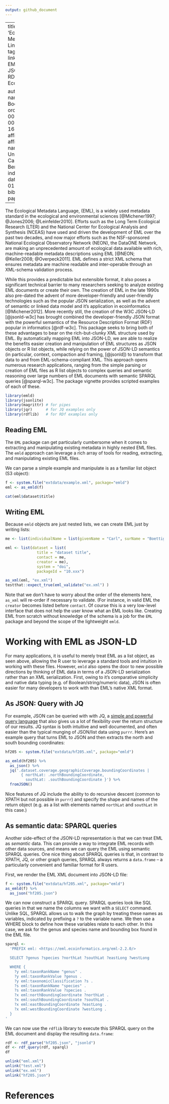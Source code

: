 ```yaml
---
output: github_document
---
```




---
title: 'Ecological Metadata as Linked Data'
tags:
 - linked data
 - EML
 - JSON-LD
 - RDF
 - Ecology
 
authors:
 - name: Carl Boettiger
   orcid: 0000-0002-1642-628X
   affiliation: 1
affiliations:
 - name: University of California, Berkeley
   index: 1
date: 2019-01-25
bibliography: paper.bib
---


The Ecological Metadata Language, (EML), is a widely used metadata standard in the ecological and environmental sciences [@Michener1997; @Jones2006; @Leinfelder2010]. Efforts such as the Long Term Ecological Research (LTER) and the National Center for Ecological Analysis and Synthesis (NCEAS) have used and driven the development of EML over the past two decades, and now major efforts such as the NSF-sponsored National Ecological Observatory Network (NEON), the DataONE Network, are making an unprecedented amount of ecological data available with rich, machine-readable metadata descriptions using EML  [@NEON; @Keller2008; @Overpeck2011]. EML defines a strict XML schema that ensures metadata are machine readable and inter-operable through an XML-schema validation process.  

While this provides a predictable but extensible format, it also poses a significant technical barrier to many researchers seeking to analyze existing EML documents or create their own. The creation of EML in the late 1990s also pre-dated the advent of more developer-friendly and user-friendly technologies such as the popular JSON serialization, as well as the advent of semantic or linked data model and it's application in ecoinformatics [@Michener2012].  More recently still, the creation of the W3C JSON-LD [@jsonld-w3c] has brought combined the developer-friendly JSON format with the powerful semantics of the Resource Description Format (RDF) popular in informatics [@rdf-w3c].  This package seeks to bring both of these advantages to bear on the rich-but-clunky XML structure used by EML.  By automatically mapping EML into JSON-LD, we are able to realize the benefits easier creation and manipulation of EML structures as JSON objects or R list objects, while relying on the power of JSON-LD semantics (in particular, context, compaction and framing, [@jsonld]) to transform that data to and from EML-schema-compliant XML.  This approach opens numerous research applications, ranging from the simple parsing or creation of EML files as R list objects to complex queries and semantic reasoning over large numbers of EML documents with semantic SPARQL queries [@sparql-w3c].  The package vignette provides scripted examples of each of these. 



```r
library(emld)
library(jsonlite)
library(magrittr) # for pipes
library(jqr)      # for JQ examples only
library(rdflib)   # for RDf examples only

```


## Reading EML

The `EML` package can get particularly cumbersome when it comes to extracting and manipulating existing metadata in highly nested EML files.  The `emld` approach can leverage a rich array of tools for reading, extracting, and manipulating existing EML files. 

We can parse a simple example and manipulate is as a familiar list object (S3 object):

```r
f <- system.file("extdata/example.xml", package="emld")
eml <- as_emld(f)

cat(eml$dataset$title)
```


## Writing EML

Because `emld` objects are just nested lists, we can create EML just by writing lists: 

```r

me <- list(individualName = list(givenName = "Carl", surName = "Boettiger"))

eml <- list(dataset = list(
              title = "dataset title",
              contact = me,
              creator = me),
              system = "doi",
              packageId = "10.xxx")

as_xml(eml, "ex.xml")
testthat::expect_true(eml_validate("ex.xml") )
```

Note that we don't have to worry about the order of the elements here, `as_xml` will re-order if necessary to validate. (For instance, in valid EML the `creator` becomes listed before `contact`. Of course this is a very low-level interface that does not help the user know what an EML looks like. Creating EML from scratch without knowledge of the schema is a job for the `EML` package and beyond the scope of the lightweight `emld`.  


# Working with EML as JSON-LD 

For many applications, it is useful to merely treat EML as a list object, as seen above, allowing the R user to leverage a standard tools and intuition in working with these files.  However, `emld` also opens the door to new possible directions by thinking of EML data in terms of a JSON-LD serialization rather than an XML serialization.  First, owing to it's comparative simplicity and native data typing (e.g. of Boolean/string/numeric data), JSON is often easier for many developers to work with than EML's native XML format.  


## As JSON: Query with JQ 

For example, JSON can be queried with with JQ, a [simple and powerful query language](https://stedolan.github.io/jq/manual/) that also gives us a lot of flexibility over the return structure of our results.  JQ syntax is both intuitive and well documented, and often easier than the typical munging of JSON/list data using `purrr`.  Here's an example query that turns EML to JSON and then extracts the north and south bounding coordinates:


```r
hf205 <- system.file("extdata/hf205.xml", package="emld")

as_emld(hf205) %>% 
  as_json() %>% 
  jq('.dataset.coverage.geographicCoverage.boundingCoordinates | 
       { northLat: .northBoundingCoordinate, 
         southLat: .southBoundingCoordinate }') %>%
  fromJSON()
```

Nice features of JQ include the ability to do recursive descent (common to XPATH but not possible in `purrr`) and specify the shape and names of the return object (e.g. as a list with elements named `northLat` and `southLat` in this case.)



## As semantic data: SPARQL queries


Another side-effect of the JSON-LD representation is that we can treat EML as *semantic* data.  This can provide a way to integrate EML records with other data sources, and means we can query the EML using semantic SPARQL queries.  One nice thing about SPARQL queries is that, in contrast to XPATH, JQ, or other graph queries, SPARQL always returns a `data.frame` -- a particularly convenient and familiar format for R users. 

First, we render the EML XML document into JSON-LD file:

```r
f <- system.file("extdata/hf205.xml", package="emld")
as_emld(f) %>%
  as_json("hf205.json")
```

We can now construct a SPARQL query. SPARQL queries look like SQL queries in that we name the columns we want with a `SELECT` command. Unlike SQL, SPARQL allows us to walk the graph by treating these names as variables, indicated by prefixing a `?` to the variable name.  We then use a WHERE block to define how these variables relate to each other.  In this case, we ask for the genus and species name and bounding box found in the EML file.  

```r
sparql <-
  'PREFIX eml: <https://eml.ecoinformatics.org/eml-2.2.0/>

  SELECT ?genus ?species ?northLat ?southLat ?eastLong ?westLong 

  WHERE { 
    ?y eml:taxonRankName "genus" .
    ?y eml:taxonRankValue ?genus .
    ?y eml:taxonomicClassification ?s .
    ?s eml:taxonRankName "species" .
    ?s eml:taxonRankValue ?species .
    ?x eml:northBoundingCoordinate ?northLat .
    ?x eml:southBoundingCoordinate ?southLat .
    ?x eml:eastBoundingCoordinate ?eastLong .
    ?x eml:westBoundingCoordinate ?westLong .
  }
'
```

We can now use the `rdflib` library to execute this SPARQL query on the EML document and display the resulting `data.frame`:

```r
rdf <- rdf_parse("hf205.json", "jsonld")
df <- rdf_query(rdf, sparql)
df
```






```r
unlink("eml.xml")
unlink("test.xml")
unlink("ex.xml")
unlink("hf205.json")
```



# References
